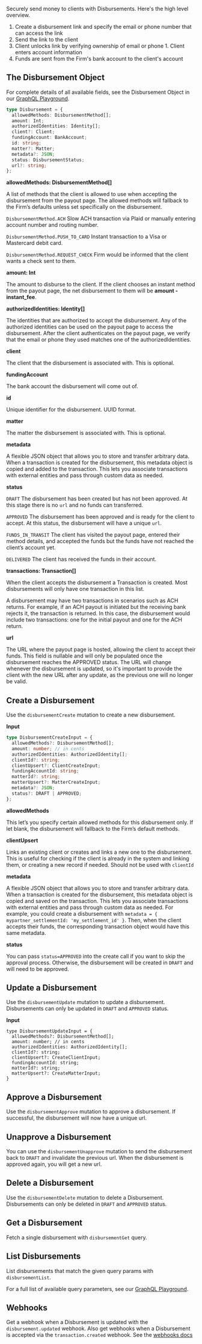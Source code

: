 Securely send money to clients with Disbursements. Here's the high level overview.

1. Create a disbursement link and specify the email or phone number that can access the link
2. Send the link to the client
3. Client unlocks link by verifying ownership of email or phone 1. Client enters account information
4. Funds are sent from the Firm's bank account to the client's account

## The Disbursement Object

For complete details of all available fields, see the Disbursement Object in our [GraphQL Playground](https://api.sandbox.gravity-legal.com/).

```typescript
type Disbursement = {
  allowedMethods: DisbursementMethod[];
  amount: Int;
  authorizedIdentities: Identity[];
  client?: Client;
  fundingAccount: BankAccount;
  id: string;
  matter?: Matter;
  metadata?: JSON;
  status: DisbursementStatus;
  url?: string;
};
```

**allowedMethods: DisbursementMethod\[\]**

A list of methods that the client is allowed to use when accepting the disbursement from the payout page. The allowed methods will fallback to the Firm’s defaults unless set specifically on the disbursement.

`DisbursementMethod.ACH` Slow ACH transaction via Plaid or manually entering account number and routing number.

`DisbursementMethod.PUSH_TO_CARD` Instant transaction to a Visa or Mastercard debit card.

`DisbursementMethod.REQUEST_CHECK` Firm would be informed that the client wants a check sent to them.

**amount: Int**

The amount to disburse to the client. If the client chooses an instant method from the payout page, the net disbursement to them will be **amount - instant_fee**.

**authorizedIdentities: Identity\[\]**

The identities that are authorized to accept the disbursement. Any of the authorized identities can be used on the payout page to access the disbursement. After the client authenticates on the payout page, we verify that the email or phone they used matches one of the authorizedIdentities.

**client**

The client that the disbursement is associated with. This is optional.

**fundingAccount**

The bank account the disbursement will come out of.

**id**

Unique identifier for the disbursement. UUID format.

**matter**

The matter the disbursement is associated with. This is optional.

**metadata**

A flexible JSON object that allows you to store and transfer arbitrary data. When a transaction is created for the disbursement, this metadata object is copied and added to the transaction. This lets you associate transactions with external entities and pass through custom data as needed.

**status**

`DRAFT` The disbursement has been created but has not been approved. At this stage there is no `url` and no funds can transferred.

`APPROVED` The disbursement has been approved and is ready for the client to accept. At this status, the disbursement will have a unique `url`.

`FUNDS_IN_TRANSIT` The client has visited the payout page, entered their method details, and accepted the funds but the funds have not reached the client’s account yet.

`DELIVERED` The client has received the funds in their account.

**transactions: Transaction\[\]**

When the client accepts the disbursement a Transaction is created. Most disbursements will only have one transaction in this list.

A disbursement may have two transactions in scenarios such as ACH returns. For example, if an ACH payout is initiated but the receiving bank rejects it, the transaction is returned. In this case, the disbursement would include two transactions: one for the initial payout and one for the ACH return.

**url**

The URL where the payout page is hosted, allowing the client to accept their funds. This field is nullable and will only be populated once the disbursement reaches the APPROVED status. The URL will change whenever the disbursement is updated, so it's important to provide the client with the new URL after any update, as the previous one will no longer be valid.

## Create a Disbursement

Use the `disbursementCreate` mutation to create a new disbursement.

**Input**

```typescript
type DisbursementCreateInput = {
  allowedMethods?: DisbursementMethod[];
  amount: number; // in cents
  authorizedIdentities: AuthorizedIdentity[];
  clientId?: string;
  clientUpsert?: ClientCreateInput;
  fundingAccountId: string;
  matterId?: string;
  matterUpsert?: MatterCreateInput;
  metadata?: JSON;
  status?: DRAFT | APPROVED;
};
```

**allowedMethods**

This let’s you specify certain allowed methods for this disbursement only. If let blank, the disbursement will fallback to the Firm’s default methods.

**clientUpsert**

Links an existing client or creates and links a new one to the disbursement. This is useful for checking if the client is already in the system and linking them, or creating a new record if needed. Should not be used with `clientId`

**metadata**

A flexible JSON object that allows you to store and transfer arbitrary data. When a transaction is created for the disbursement, this metadata object is copied and saved on the transaction. This lets you associate transactions with external entities and pass through custom data as needed. For example, you could create a disbursement with `metadata = { mypartner_settlementId: 'my_settlement_id' }`. Then, when the client accepts their funds, the corresponding transaction object would have this same metadata.

**status**

You can pass `status=APPROVED` into the create call if you want to skip the approval process. Otherwise, the disbursement will be created in `DRAFT` and will need to be approved.

## Update a Disbursement

Use the `disbursementUpdate` mutation to update a disbursement. Disbursements can only be updated in `DRAFT` and `APPROVED` status.

**Input**

```
type DisbursementUpdateInput = {
  allowedMethods?: DisbursementMethod[];
  amount: number; // in cents
  authorizedIdentities: AuthorizedIdentity[];
  clientId?: string;
  clientUpsert?: CreateClientInput;
  fundingAccountId: string;
  matterId?: string;
  matterUpsert?: CreateMatterInput;
}

```

## Approve a Disbursement

Use the `disbursementApprove` mutation to approve a disbursement. If successful, the disbursement will now have a unique url.

## Unapprove a Disbursement

You can use the `disbursementUnapprove` mutation to send the disbursement back to `DRAFT` and invalidate the previous url. When the disbursement is approved again, you will get a new url.

## Delete a Disbursement

Use the `disbursementDelete` mutation to delete a Disbursement. Disbursements can only be deleted in `DRAFT` and `APPROVED` status.

## Get a Disbursement

Fetch a single disbursement with `disbursementGet` query.

## List Disbursements

List disbursements that match the given query params with `disbursementList`.

For a full list of available query parameters, see our [GraphQL Playground](https://api.sandbox.gravity-legal.com/).

## Webhooks

Get a webhook when a Disbursement is updated with the `disbursement.updated` webhook. Also get webhooks when a Disbursement is accepted via the `transaction.created` webhook. See the [webhooks docs](https://docs.confidolegal.com/docs/webhooks/configure)
